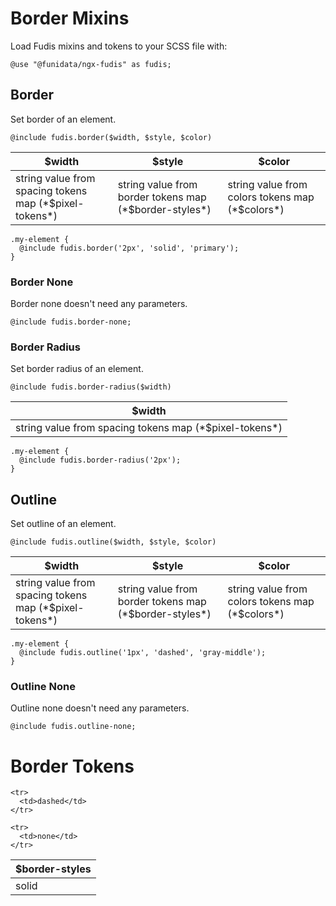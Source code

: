 
<Meta title="Foundations/Borders" />

# Border Mixins

Load Fudis mixins and tokens to your SCSS file with:

```
@use "@funidata/ngx-fudis" as fudis;
```

## Border

Set border of an element.

```
@include fudis.border($width, $style, $color)

```

<table>
  <thead>
    <tr>
      <th>$width</th>
      <th>$style</th>
      <th>$color</th>
    </tr>
  </thead>

  <tbody>
    <tr>
      <td>string value from spacing tokens map (*$pixel-tokens*)</td>
      <td>string value from border tokens map (*$border-styles*)</td>
      <td>string value from colors tokens map (*$colors*)</td>
    </tr>
  </tbody>
</table>

```
.my-element {
  @include fudis.border('2px', 'solid', 'primary');
}
```

### Border None

Border none doesn't need any parameters.

```
@include fudis.border-none;

```

### Border Radius

Set border radius of an element.

```
@include fudis.border-radius($width)
```

<table>
  <thead>
    <tr>
      <th>$width</th>
    </tr>
  </thead>

  <tbody>
    <tr>
      <td>string value from spacing tokens map (*$pixel-tokens*)</td>
    </tr>
  </tbody>
</table>

```
.my-element {
  @include fudis.border-radius('2px');
}
```

## Outline

Set outline of an element.

```
@include fudis.outline($width, $style, $color)
```

<table>
  <thead>
    <tr>
      <th>$width</th>
      <th>$style</th>
      <th>$color</th>
    </tr>
  </thead>

  <tbody>
    <tr>
      <td>string value from spacing tokens map (*$pixel-tokens*)</td>
      <td>string value from border tokens map (*$border-styles*)</td>
      <td>string value from colors tokens map (*$colors*)</td>
    </tr>
  </tbody>
</table>

```
.my-element {
  @include fudis.outline('1px', 'dashed', 'gray-middle');
}
```

### Outline None

Outline none doesn't need any parameters.

```
@include fudis.outline-none;

```

# Border Tokens

<table>
  <thead>
    <tr>
      <th>$border-styles</th>
    </tr>
  </thead>

  <tbody>
    <tr>
      <td>solid</td>
    </tr>

    <tr>
      <td>dashed</td>
    </tr>

    <tr>
      <td>none</td>
    </tr>
  </tbody>
</table>
